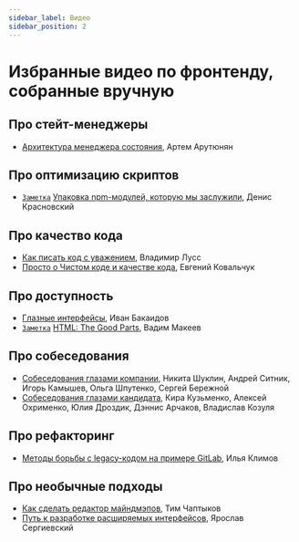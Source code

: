 ```yaml
---
sidebar_label: Видео
sidebar_position: 2
---
```



# Избранные видео по фронтенду, собранные вручную

## Про стейт-менеджеры

- [Архитектура менеджера состояния](https://www.youtube.com/watch?v=N2rAQ4uC6VY), Артем Арутюнян

## Про оптимизацию скриптов

- [`Заметка`](/blog/2021/02/11/packaging-npm-modules) [Упаковка npm-модулей, которую мы заслужили](https://www.youtube.com/watch?t=746&v=vhHrHdtv7Po), Денис Красновский


## Про качество кода

- [Как писать код с уважением](https://www.youtube.com/watch?v=R4-uveKppV8), Владимир Лусс
- [Просто о Чистом коде и качестве кода](https://www.youtube.com/watch?v=XT6XkIJIVbA), Евгений Ковальчук

## Про доступность

- [Глазные интерфейсы](https://www.youtube.com/watch?v=eLlULhNNthI&t=450s), Иван Бакаидов
- [`Заметка`](/blog/2020/03/22/html-the-good-parts) [HTML: The Good Parts](https://www.youtube.com/watch?v=eLlULhNNthI&t=5592s), Вадим Макеев

## Про собеседования

- [Собеседования глазами компании](https://www.youtube.com/watch?v=ll3aCbLMLqI), Никита Шуклин, Андрей Ситник, Игорь Камышев, Ольга Шпутенко, Сергей Бережной
- [Собеседования глазами кандидата](https://www.youtube.com/watch?v=-hXPLdphL88), Кира Кузьменко, Алексей Охрименко, Юлия Дроздик, Дэннис Арчаков, Владислав Козуля

## Про рефакторинг

- [Методы борьбы с legacy-кодом на примере GitLab](https://www.youtube.com/watch?v=3tdfBMRq34o), Илья Климов

## Про необычные подходы

- [Как сделать редактор майндмэпов](https://www.youtube.com/watch?v=eLlULhNNthI&t=14706s), Тим Чаптыков
- [Путь к разработке расширяемых интерфейсов](https://www.youtube.com/watch?v=omeYq2BGYTU), Ярослав Сергиевский
